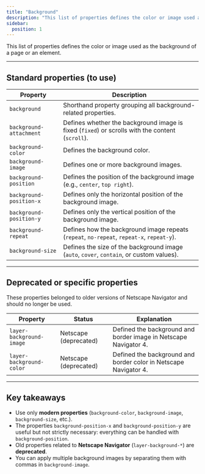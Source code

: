 ```yaml
---
title: "Background"
description: "This list of properties defines the color or image used as the background of a page or an element."
sidebar:
  position: 1
---
```


This list of properties defines the color or image used as the background of a page or an element.

---

## Standard properties (to use)

| Property | Description |
| --- | --- |
| `background` | Shorthand property grouping all background-related properties. |
| `background-attachment` | Defines whether the background image is fixed (`fixed`) or scrolls with the content (`scroll`). |
| `background-color` | Defines the background color. |
| `background-image` | Defines one or more background images. |
| `background-position` | Defines the position of the background image (e.g., `center`, `top right`). |
| `background-position-x` | Defines only the horizontal position of the background image. |
| `background-position-y` | Defines only the vertical position of the background image. |
| `background-repeat` | Defines how the background image repeats (`repeat`, `no-repeat`, `repeat-x`, `repeat-y`). |
| `background-size` | Defines the size of the background image (`auto`, `cover`, `contain`, or custom values). |

---

## Deprecated or specific properties

These properties belonged to older versions of Netscape Navigator and should no longer be used.

| Property | Status | Explanation |
| --- | --- | --- |
| `layer-background-image` | Netscape (deprecated) | Defined the background and border image in Netscape Navigator 4. |
| `layer-background-color` | Netscape (deprecated) | Defined the background and border color in Netscape Navigator 4. |

---

## Key takeaways

- Use only **modern properties** (`background-color`, `background-image`, `background-size`, etc.).  
- The properties `background-position-x` and `background-position-y` are useful but not strictly necessary: everything can be handled with `background-position`.  
- Old properties related to **Netscape Navigator** (`layer-background-*`) are **deprecated**.  
- You can apply multiple background images by separating them with commas in `background-image`.  
